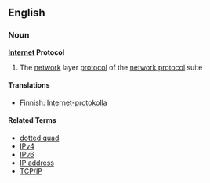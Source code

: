 ==English== {{wikipedia}}
=== Noun ===
'''[[Internet]] Protocol'''
# {{internet}} The [[network]] layer [[protocol]] of the [[network protocol]] suite

==== Translations ====
*Finnish: [[Internet-protokolla]]

==== Related Terms ====
* [[dotted quad]]
* [[IPv4]]
* [[IPv6]]
* [[IP address]]
* [[TCP/IP]]